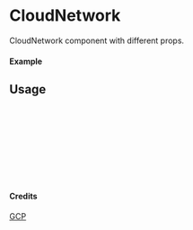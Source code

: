 
<Meta of={CloudNetwork} title="GCP/CloudNetwork" />

# CloudNetwork

CloudNetwork component with different props.

#### Example

<Canvas of={CloudNetwork.Primary} />

## Usage

```ts
import { CloudNetwork } from "yadl-ui";

const Example = () => {
  return (
      <CloudNetwork />
  );
};

export default Example;
```

#### Credits
[GCP](https://cloud.google.com/icons)
